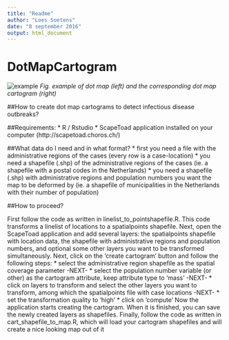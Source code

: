 ```yaml
---
title: "Readme"
author: "Loes Soetens"
date: "8 september 2016"
output: html_document
---
```

# DotMapCartogram

![example](https://github.com/lsoetens/DotMapCartogram/blob/master/Before_after.JPG)
*Fig. example of dot map (left) and the corresponding dot map cartogram (right)*

##How to create dot map cartograms to detect infectious disease outbreaks? 

##Requirements:
* R / Rstudio
* ScapeToad application installed on your computer (http://scapetoad.choros.ch/)

##What data do I need and in what format?
* first you need a file with the administrative regions of the cases (every row is a case-location)
* you need a shapefile (.shp) of the administrative regions of the cases (ie. a shapefile with a postal codes in the Netherlands)
* you need a shapefile (.shp) with administrative regions and population numbers you want the map to be deformed by (ie. a shapefile of municipalities in the Netherlands with their number of population)

##How to proceed?

First follow the code as written in linelist_to_pointshapefile.R. This code transforms a linelist of locations to a spatialpoints shapefile. 
Next, open the ScapeToad application and add several layers: the spatialpoints shapefile with location data, the shapefile with administrative regions and population numbers, and optional some other layers you want to be transformed simultaneously. Next, click on the 'create cartogram' button and follow the following steps:
* select the administrative region shapefile as the spatial coverage parameter -NEXT-
* select the population number variable (or other) as the cartogram attribute, keep attribute type to 'mass' -NEXT-
* click on layers to transform and select the other layers you want to transform, among which the spatialpoints file with case locations -NEXT-
* set the transformation quality to 'high'
* click on 'compute'
Now the application starts creating the cartogram. When it is finished, you can save the newly created layers as shapefiles.
Finally, follow the code as written in cart_shapefile_to_map.R, which will load your cartogram shapefiles and will create a nice looking map out of it


